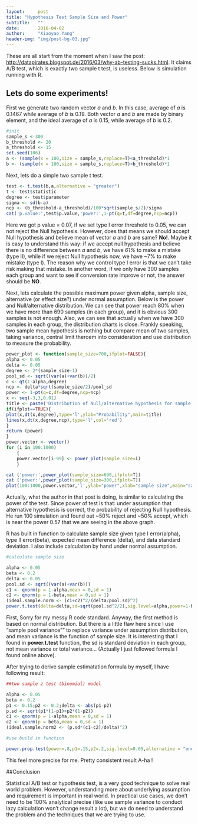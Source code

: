 ```yaml
---
layout:     post
title: "Hypothesis Test Sample Size and Power"
subtitle:   ""
date:       2016-04-02
author:     "Xiaoyao Yang"
header-img: "img/post-bg-03.jpg"
---
```


These are all start from the moment when I saw the post: <http://datapirates.blogspot.de/2016/03/why-ab-testing-sucks.html>. It claims A/B test, which is exactly two sample t test, is useless. Below is simulation running with R.

## Lets do some experiments!

First we generate two random vector *a* and *b*. In this case, average of *a* is 0.1467 while average of *b* is 0.19. Both vector *a* and *b* are made by binary element, and the ideal average of *a* is 0.15, while average of *b* is 0.2.



```r
#init
sample_s <-300
b_threshold <- 20
a_threshold <- 15
set.seed(106)
a <- (sample(x = 100,size = sample_s,replace=T)<a_threshold)*1
b <- (sample(x = 100,size = sample_s,replace=T)<b_threshold)*1
```



Next, lets do a simple two sample t test.


```r
test <- t.test(b,a,alternative = "greater")
t <- test$statistic
degree <- test$parameter
sigma <- sd(b-a)
ncp <- (b_threshold-a_threshold)/100*sqrt(sample_s/2)/sigma
cat('p.value:',test$p.value,'power:',1-pt(q=t,df=degree,ncp=ncp))
```

Here we got p value = 0.07, if we set type I error threshold to 0.05, we can not reject the Null hypothesis. However, does that means we should accept Null hypothesis and believe mean of vector *a* and *b* are same? **No!**. Maybe it is easy to understand this way: if we accept null hypothesis and believe there is no difference between *a* and *b*, we have *61%* to make a mistake (type II), while if we reject Null hypothesis now, we have ~7% to make mistake (type I). The reason why we control type I error is that we can't take risk making that mistake. In another word, if we only have 300 samples each group and want to see if conversion rate improve or not, the answer should be **NO**.



Next, lets calculate the possible maximum power given alpha, sample size, alternative (or effect size?) under normal assumption. Below is the power and Null/alternative distribution. We can see that power reach 80% when we have more than 690 samples (in each group), and it is obvious 300 samples is not enough. Also, we can see that actually when we have 300 samples in each group, the distribution charts is close. Frankly speaking, two sample mean hypothesis is nothing but compare mean of two samples, taking variance, central limit theroem into consideration and use distribution to measure the probability.



```r
power_plot <- function(sample_size=700,ifplot=FALSE){
alpha <- 0.05
delta <- 0.05
degree <- 2*(sample_size-1)
pool_sd <- sqrt((var(a)+var(b))/2)
c <- qt(1-alpha,degree) 
ncp <- delta*sqrt(sample_size/2)/pool_sd
power <- 1-pt(q=c,df=degree,ncp=ncp)
x <- seq(-3,3,0.01)
title <- paste('Distribution of Null/alternative hypothesis for sample size=',sample_size)
if(ifplot==TRUE){
plot(x,dt(x,degree),type='l',ylab="Probability",main=title)    
lines(x,dt(x,degree,ncp),type='l',col='red')
}
return (power)
}
power.vector <- vector()
for (i in 100:1000)
    {
    power.vector[i-99] <- power_plot(sample_size=i)
    }
```


```r
cat ('power:',power_plot(sample_size=690,ifplot=T))
cat ('power:',power_plot(sample_size=300,ifplot=T))
plot(100:1000,power.vector,'l',ylab="power",xlab="sample size",main="sample size vs power")

```

Actually, what the author in that post is doing, is similar to calculating the power of the test. Since power of test is that: under assumption that alternative hypothesis is correct, the probability of rejecting Null hypothesis. He run 100 simulation and found out ~50% reject and ~50% accept, which is near the power 0.57 that we are seeing in the above graph.



R has built in function to calculate sample size given type I error(alpha), type II error(beta), expected mean difference (delta), and data standard deviation. I also include calculation by hand under normal assumption. 



```r
#calculate sample size

alpha <- 0.05
beta <- 0.2
delta <- 0.05
pool.sd <- sqrt((var(a)+var(b)))
c1 <- qnorm(p = 1-alpha,mean = 0,sd = 1)
c2 <- qnorm(p = 1-beta,mean = 0,sd = 1)
(ideal.sample.norm <- (c1+c2)^2/(delta/pool.sd)^2)
power.t.test(delta=delta,sd=sqrt(pool.sd^2/2),sig.level=alpha,power=1-beta,type="two.sample",alternative="one.sided")

```

First, Sorry for my messy R code standard..Anyway, the first method is based on normal distribution. But there is a little flaw here since I use "sample pool variance"" to replace variance under assumption distribution, and mean variance is the function of sample size. It is interesting that I found in **power.t.test** function, the sd is standard deviation in each group, not mean variance or total variance... (Actually I just followed formula I found online above). 

After trying to derive sample estimatation formula by myself, I have following result:


```r
##two sample z test (binomial) model

alpha <- 0.05
beta <- 0.2
p1 <- 0.15;p2 <- 0.2;delta <- abs(p1-p2)
p.sd <- sqrt(p1*(1-p1)+p2*(1-p2))
c1 <- qnorm(p = 1-alpha,mean = 0,sd = 1)
c2 <- qnorm(p = beta,mean = 0,sd = 1)
(ideal.sample.norm2 <- (p.sd*(c1-c2)/delta)^2)

#use build in function

power.prop.test(power=.8,p1=.15,p2=.2,sig.level=0.05,alternative = "one.sided")
```

This feel more precise for me. Pretty consistent result A-ha !


##Conclusion

Statistical A/B test or hypothesis test, is a very good technique to solve real world problem. However, understanding more about underlying assumption and requirement is important in real world. In practical use cases, we don't need to be 100% analytical precise (like use sample variance to conduct lazy calculation won't change result a lot), but we do need to understand the problem and the techniques that we are trying to use.

